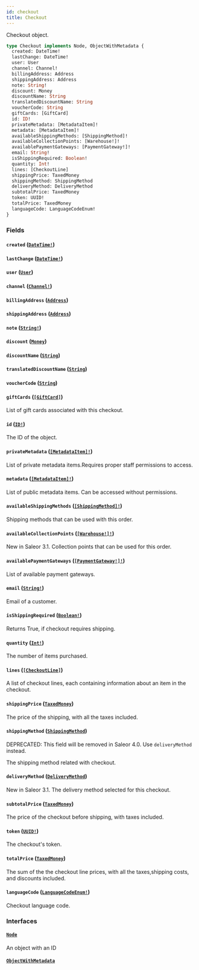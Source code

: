 ```yaml
---
id: checkout
title: Checkout
---
```


Checkout object.

```graphql
type Checkout implements Node, ObjectWithMetadata {
  created: DateTime!
  lastChange: DateTime!
  user: User
  channel: Channel!
  billingAddress: Address
  shippingAddress: Address
  note: String!
  discount: Money
  discountName: String
  translatedDiscountName: String
  voucherCode: String
  giftCards: [GiftCard]
  id: ID!
  privateMetadata: [MetadataItem]!
  metadata: [MetadataItem]!
  availableShippingMethods: [ShippingMethod]!
  availableCollectionPoints: [Warehouse!]!
  availablePaymentGateways: [PaymentGateway!]!
  email: String!
  isShippingRequired: Boolean!
  quantity: Int!
  lines: [CheckoutLine]
  shippingPrice: TaxedMoney
  shippingMethod: ShippingMethod
  deliveryMethod: DeliveryMethod
  subtotalPrice: TaxedMoney
  token: UUID!
  totalPrice: TaxedMoney
  languageCode: LanguageCodeEnum!
}
```

### Fields

#### `created` ([`DateTime!`](../../../developer/api-reference/scalars/date-time))

#### `lastChange` ([`DateTime!`](../../../developer/api-reference/scalars/date-time))

#### `user` ([`User`](../../../developer/api-reference/objects/user))

#### `channel` ([`Channel!`](../../../developer/api-reference/objects/channel))

#### `billingAddress` ([`Address`](../../../developer/api-reference/objects/address))

#### `shippingAddress` ([`Address`](../../../developer/api-reference/objects/address))

#### `note` ([`String!`](../../../developer/api-reference/scalars/string))

#### `discount` ([`Money`](../../../developer/api-reference/objects/money))

#### `discountName` ([`String`](../../../developer/api-reference/scalars/string))

#### `translatedDiscountName` ([`String`](../../../developer/api-reference/scalars/string))

#### `voucherCode` ([`String`](../../../developer/api-reference/scalars/string))

#### `giftCards` ([`[GiftCard]`](../../../developer/api-reference/objects/gift-card))

List of gift cards associated with this checkout.

#### `id` ([`ID!`](../../../developer/api-reference/scalars/id))

The ID of the object.

#### `privateMetadata` ([`[MetadataItem]!`](../../../developer/api-reference/objects/metadata-item))

List of private metadata items.Requires proper staff permissions to access.

#### `metadata` ([`[MetadataItem]!`](../../../developer/api-reference/objects/metadata-item))

List of public metadata items. Can be accessed without permissions.

#### `availableShippingMethods` ([`[ShippingMethod]!`](../../../developer/api-reference/objects/shipping-method))

Shipping methods that can be used with this order.

#### `availableCollectionPoints` ([`[Warehouse!]!`](../../../developer/api-reference/objects/warehouse))

New in Saleor 3.1. Collection points that can be used for this order.

#### `availablePaymentGateways` ([`[PaymentGateway!]!`](../../../developer/api-reference/objects/payment-gateway))

List of available payment gateways.

#### `email` ([`String!`](../../../developer/api-reference/scalars/string))

Email of a customer.

#### `isShippingRequired` ([`Boolean!`](../../../developer/api-reference/scalars/boolean))

Returns True, if checkout requires shipping.

#### `quantity` ([`Int!`](../../../developer/api-reference/scalars/int))

The number of items purchased.

#### `lines` ([`[CheckoutLine]`](../../../developer/api-reference/objects/checkout-line))

A list of checkout lines, each containing information about an item in the checkout.

#### `shippingPrice` ([`TaxedMoney`](../../../developer/api-reference/objects/taxed-money))

The price of the shipping, with all the taxes included.

#### `shippingMethod` ([`ShippingMethod`](../../../developer/api-reference/objects/shipping-method))

<span class="badge badge--warning">DEPRECATED: This field will be removed in Saleor 4.0. Use `deliveryMethod` instead.</span>

The shipping method related with checkout.

#### `deliveryMethod` ([`DeliveryMethod`](../../../developer/api-reference/unions/delivery-method))

New in Saleor 3.1. The delivery method selected for this checkout.

#### `subtotalPrice` ([`TaxedMoney`](../../../developer/api-reference/objects/taxed-money))

The price of the checkout before shipping, with taxes included.

#### `token` ([`UUID!`](../../../developer/api-reference/scalars/uuid))

The checkout's token.

#### `totalPrice` ([`TaxedMoney`](../../../developer/api-reference/objects/taxed-money))

The sum of the the checkout line prices, with all the taxes,shipping costs, and discounts included.

#### `languageCode` ([`LanguageCodeEnum!`](../../../developer/api-reference/enums/language-code-enum))

Checkout language code.

### Interfaces

#### [`Node`](../../../developer/api-reference/interfaces/node)

An object with an ID

#### [`ObjectWithMetadata`](../../../developer/api-reference/interfaces/object-with-metadata)
